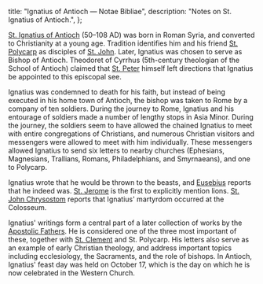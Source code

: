   title: "Ignatius of Antioch — Notae Bibliae",
  description: "Notes on St. Ignatius of Antioch.",
};

<Initial text="Ignatius of Antioch" />

[St. Ignatius of Antioch](/glossary/names#ignatius) (50–108 AD) was born in Roman Syria, and converted to Christianity at a young age. Tradition identifies him and his friend [St. Polycarp](/people/saints/apostolic-fathers/polycarp-of-smyrna) as disciples of [St. John](/people/saints/apostles/john). Later, Ignatius was chosen to serve as Bishop of Antioch. Theodoret of Cyrrhus (5th-century theologian of the School of Antioch) claimed that [St. Peter](/people/saints/apostles/peter) himself left directions that Ignatius be appointed to this episcopal see.

Ignatius was condemned to death for his faith, but instead of being executed in his home town of Antioch, the bishop was taken to Rome by a company of ten soldiers. During the journey to Rome, Ignatius and his entourage of soldiers made a number of lengthy stops in Asia Minor. During the journey, the soldiers seem to have allowed the chained Ignatius to meet with entire congregations of Christians, and numerous Christian visitors and messengers were allowed to meet with him individually. These messengers allowed Ignatius to send six letters to nearby churches (Ephesians, Magnesians, Trallians, Romans, Philadelphians, and Smyrnaeans), and one to Polycarp.

Ignatius wrote that he would be thrown to the beasts, and [Eusebius](/people/scholars/eusebius) reports that he indeed was. [St. Jerome](/people/saints/latin-fathers/jerome-of-stridon) is the first to explicitly mention lions. [St. John Chrysostom](/people/saints/greek-fathers/john-chrysostom) reports that Ignatius' martyrdom occurred at the Colosseum.

Ignatius' writings form a central part of a later collection of works by the [Apostolic Fathers](/people/saints/apostolic-fathers). He is considered one of the three most important of these, together with [St. Clement](/people/saints/apostolic-fathers/clement-of-rome) and St. Polycarp. His letters also serve as an example of early Christian theology, and address important topics including ecclesiology, the Sacraments, and the role of bishops. In Antioch, Ignatius' feast day was held on October 17, which is the day on which he is now celebrated in the Western Church.
